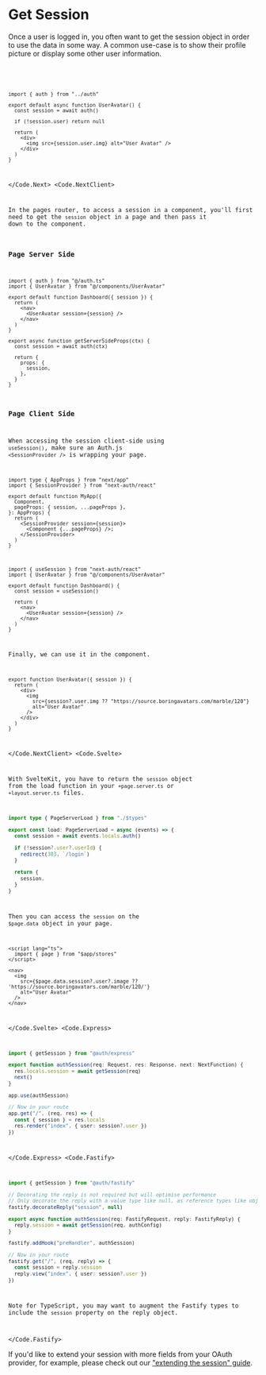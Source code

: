 
# Get Session

Once a user is logged in, you often want to get the session object in order to use the data in some way. A common use-case is to show their profile picture or display some other user information.

<Code>
<Code.Next>

```tsx filename="./components/UserAvatar" {4} /async/
import { auth } from "../auth"

export default async function UserAvatar() {
  const session = await auth()

  if (!session.user) return null

  return (
    <div>
      <img src={session.user.img} alt="User Avatar" />
    </div>
  )
}
```

</Code.Next>
<Code.NextClient>

In the pages router, to access a session in a component, you'll first need to get the `session` object in a page and then pass it down to the component.

### Page Server Side

```tsx filename="./pages/dashboard.tsx"
import { auth } from "@/auth.ts"
import { UserAvatar } from "@/components/UserAvatar"

export default function Dashboard({ session }) {
  return (
    <nav>
      <UserAvatar session={session} />
    </nav>
  )
}

export async function getServerSideProps(ctx) {
  const session = await auth(ctx)

  return {
    props: {
      session,
    },
  }
}
```

### Page Client Side

When accessing the session client-side using `useSession()`, make sure an Auth.js `<SessionProvider />` is
wrapping your page.

```tsx filename="pages/_app.tsx"
import type { AppProps } from "next/app"
import { SessionProvider } from "next-auth/react"

export default function MyApp({
  Component,
  pageProps: { session, ...pageProps },
}: AppProps) {
  return (
    <SessionProvider session={session}>
      <Component {...pageProps} />;
    </SessionProvider>
  )
}
```

```tsx filename="pages/dashboard.tsx
import { useSession } from "next-auth/react"
import { UserAvatar } from "@/components/UserAvatar"

export default function Dashboard() {
  const session = useSession()

  return (
    <nav>
      <UserAvatar session={session} />
    </nav>
  )
}
```

Finally, we can use it in the component.

```tsx filename="./components/UserAvatar" /session/
export function UserAvatar({ session }) {
  return (
    <div>
      <img
        src={session?.user.img ?? "https://source.boringavatars.com/marble/120"}
        alt="User Avatar"
      />
    </div>
  )
}
```

</Code.NextClient>
<Code.Svelte>

With SvelteKit, you have to return the `session` object from the load function in your `+page.server.ts` or `+layout.server.ts` files.

```ts filename="src/routes/+page.server.ts" {11}
import type { PageServerLoad } from "./$types"

export const load: PageServerLoad = async (events) => {
  const session = await events.locals.auth()

  if (!session?.user?.userId) {
    redirect(303, `/login`)
  }

  return {
    session,
  }
}
```

Then you can access the `session` on the `$page.data` object in your page.

```svelte filename="src/routes/+page.svelte" {7}
<script lang="ts">
  import { page } from "$app/stores"
</script>

<nav>
  <img
    src={$page.data.session?.user?.image ?? 'https://source.boringavatars.com/marble/120/'}
    alt="User Avatar"
  />
</nav>
```

</Code.Svelte>
<Code.Express>

```ts filename="app.ts"
import { getSession } from "@auth/express"

export function authSession(req: Request, res: Response, next: NextFunction) {
  res.locals.session = await getSession(req)
  next()
}

app.use(authSession)

// Now in your route
app.get("/", (req, res) => {
  const { session } = res.locals
  res.render("index", { user: session?.user })
})
```

</Code.Express>
<Code.Fastify>

```ts filename="app.ts"
import { getSession } from "@auth/fastify"

// Decorating the reply is not required but will optimise performance
// Only decorate the reply with a value type like null, as reference types like objects are shared among all requests, creating a security risk.
fastify.decorateReply("session", null)

export async function authSession(req: FastifyRequest, reply: FastifyReply) {
  reply.session = await getSession(req, authConfig)
}

fastify.addHook("preHandler", authSession)

// Now in your route
fastify.get("/", (req, reply) => {
  const session = reply.session
  reply.view("index", { user: session?.user })
})
```

Note for TypeScript, you may want to augment the Fastify types to include the `session` property on the reply object.

</Code.Fastify>
</Code>

If you'd like to extend your session with more fields from your OAuth provider, for example, please check out our ["extending the session" guide](/guides/extending-the-session).
